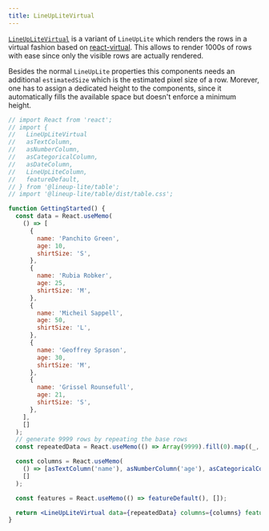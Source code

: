 ```yaml
---
title: LineUpLiteVirtual
---
```


[`LineUpLiteVirtual`](/api/table/modules.html#lineuplitevirtual) is a variant of `LineUpLite` which renders the rows in a virtual fashion based on [react-virtual](https://github.com/tannerlinsley/react-virtual).
This allows to render 1000s of rows with ease since only the visible rows are actually rendered.

Besides the normal `LineUpLite` properties this components needs an additional `estimatedSize` which is the estimated pixel size of a row.
Morever, one has to assign a dedicated height to the components, since it automatically fills the available space but doesn't enforce a minimum height.

```jsx live
// import React from 'react';
// import {
//   LineUpLiteVirtual
//   asTextColumn,
//   asNumberColumn,
//   asCategoricalColumn,
//   asDateColumn,
//   LineUpLiteColumn,
//   featureDefault,
// } from '@lineup-lite/table';
// import '@lineup-lite/table/dist/table.css';

function GettingStarted() {
  const data = React.useMemo(
    () => [
      {
        name: 'Panchito Green',
        age: 10,
        shirtSize: 'S',
      },
      {
        name: 'Rubia Robker',
        age: 25,
        shirtSize: 'M',
      },
      {
        name: 'Micheil Sappell',
        age: 50,
        shirtSize: 'L',
      },
      {
        name: 'Geoffrey Sprason',
        age: 30,
        shirtSize: 'M',
      },
      {
        name: 'Grissel Rounsefull',
        age: 21,
        shirtSize: 'S',
      },
    ],
    []
  );
  // generate 9999 rows by repeating the base rows
  const repeatedData = React.useMemo(() => Array(9999).fill(0).map((_, i) => data[i % data.length]), [data]);

  const columns = React.useMemo(
    () => [asTextColumn('name'), asNumberColumn('age'), asCategoricalColumn('shirtSize')],
    []
  );

  const features = React.useMemo(() => featureDefault(), []);

  return <LineUpLiteVirtual data={repeatedData} columns={columns} features={features} estimatedSize={25} style={{height: 300}}/>;
}
```
